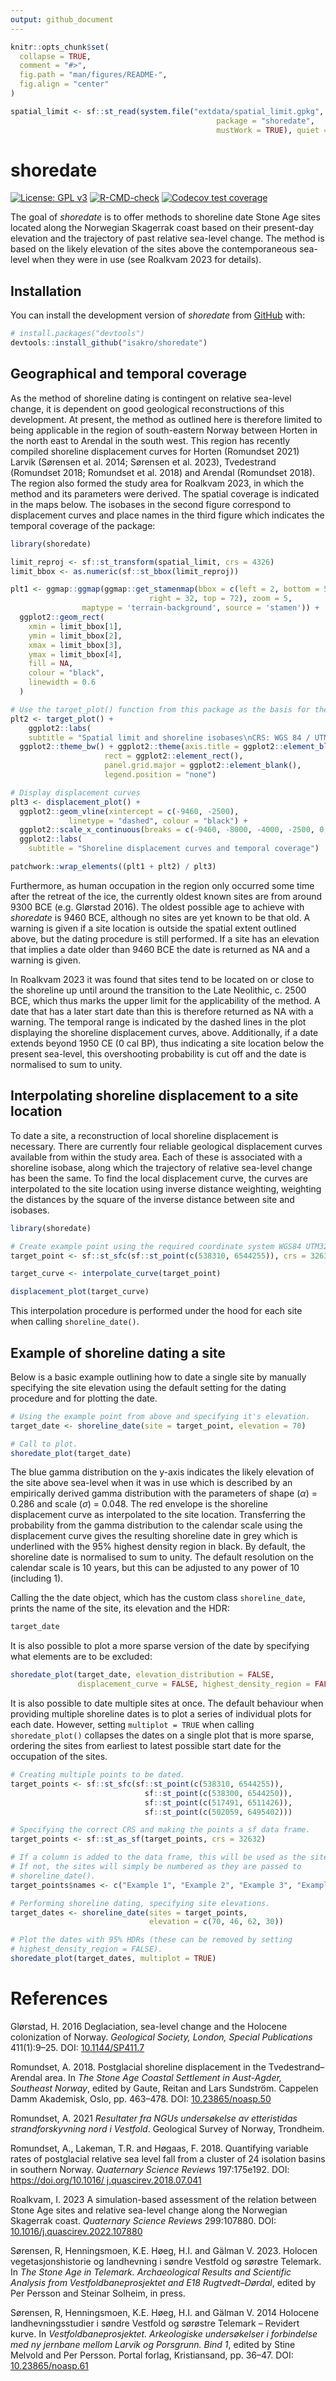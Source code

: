 ```yaml
---
output: github_document
---
```


<!-- README.md is generated from README.Rmd. Please edit that file -->

```r
knitr::opts_chunk$set(
  collapse = TRUE,
  comment = "#>",
  fig.path = "man/figures/README-",
  fig.align = "center"
)
```

```r
spatial_limit <- sf::st_read(system.file("extdata/spatial_limit.gpkg",
                                              package = "shoredate",
                                              mustWork = TRUE), quiet = TRUE)
```

# shoredate

<!-- badges: start -->
[![License: GPL v3](https://img.shields.io/badge/License-GPLv3-blue.svg)](https://www.gnu.org/licenses/gpl-3.0)
[![R-CMD-check](https://github.com/isakro/shoredate/actions/workflows/R-CMD-check.yaml/badge.svg)](https://github.com/isakro/shoredate/actions/workflows/R-CMD-check.yaml)
[![Codecov test coverage](https://codecov.io/gh/isakro/shoredate/branch/master/graph/badge.svg)](https://app.codecov.io/gh/isakro/shoredate?branch=master)
<!-- badges: end -->

The goal of *shoredate* is to offer methods to shoreline date Stone Age sites located along the Norwegian Skagerrak coast based on their present-day elevation and the trajectory of past relative sea-level change. The method is based on the likely elevation of the sites above the contemporaneous sea-level when they were in use (see Roalkvam 2023 for details).

## Installation

You can install the development version of *shoredate* from [GitHub](https://github.com/isakro/shoredate) with:

```r
# install.packages("devtools")
devtools::install_github("isakro/shoredate")
```

## Geographical and temporal coverage

As the method of shoreline dating is contingent on relative sea-level change, it is dependent on good geological reconstructions of this development. At present, the method as outlined here is therefore limited to being applicable in the region of south-eastern Norway between Horten in the north east to Arendal in the south west. This region has recently compiled shoreline displacement curves for Horten (Romundset 2021) Larvik (Sørensen et al. 2014; Sørensen et al. 2023), Tvedestrand (Romundset 2018; Romundset et al. 2018) and Arendal (Romundset 2018). The region also formed the study area for Roalkvam 2023, in which the method and its parameters were derived. The spatial coverage is indicated in the maps below. The isobases in the second figure correspond to displacement curves and place names in the third figure which indicates the temporal coverage of the package:

```r
library(shoredate)

limit_reproj <- sf::st_transform(spatial_limit, crs = 4326)
limit_bbox <- as.numeric(sf::st_bbox(limit_reproj))

plt1 <- ggmap::ggmap(ggmap::get_stamenmap(bbox = c(left = 2, bottom = 54,
                               right = 32, top = 72), zoom = 5,
                maptype = 'terrain-background', source = 'stamen')) +
  ggplot2::geom_rect(
    xmin = limit_bbox[1],
    ymin = limit_bbox[2],
    xmax = limit_bbox[3],
    ymax = limit_bbox[4],
    fill = NA, 
    colour = "black",
    linewidth = 0.6
  )

# Use the target_plot() function from this package as the basis for the map
plt2 <- target_plot() +  
    ggplot2::labs(
    subtitle = "Spatial limit and shoreline isobases\nCRS: WGS 84 / UTM zone 32N (EPSG:32632)") +
  ggplot2::theme_bw() + ggplot2::theme(axis.title = ggplot2::element_blank(),
                     rect = ggplot2::element_rect(),
                     panel.grid.major = ggplot2::element_blank(),
                     legend.position = "none") 

# Display displacement curves
plt3 <- displacement_plot() + 
  ggplot2::geom_vline(xintercept = c(-9460, -2500),
             linetype = "dashed", colour = "black") +
  ggplot2::scale_x_continuous(breaks = c(-9460, -8000, -4000, -2500, 0, 1950)) +
  ggplot2::labs(
    subtitle = "Shoreline displacement curves and temporal coverage")

patchwork::wrap_elements((plt1 + plt2) / plt3)

```

Furthermore, as human occupation in the region only occurred some time after the retreat of the ice, the currently oldest known sites are from around 9300 BCE (e.g. Glørstad 2016). The oldest possible age to achieve with *shoredate* is 9460 BCE, although no sites are yet known to be that old. A warning is given if a site location is outside the spatial extent outlined above, but the dating procedure is still performed. If a site has an elevation that implies a date older than 9460 BCE the date is returned as NA and a warning is given. 

In Roalkvam 2023 it was found that sites tend to be located on or close to the shoreline up until around the transition to the Late Neolithic, c. 2500 BCE, which thus marks the upper limit for the applicability of the method. A date that has a later start date than this is therefore returned as NA with a warning. The temporal range is indicated by the dashed lines in the plot displaying the shoreline displacement curves, above. Additionally, if a date extends beyond 1950 CE (0 cal BP), thus indicating a site location below the present sea-level, this overshooting probability is cut off and the date is normalised to sum to unity.

## Interpolating shoreline displacement to a site location

To date a site, a reconstruction of local shoreline displacement is necessary. There are currently four reliable geological displacement curves available from within the study area. Each of these is associated with a shoreline isobase, along which the trajectory of relative sea-level change has been the same. To find the local displacement curve, the curves are interpolated to the site location using inverse distance weighting, weighting the distances by the square of the inverse distance between site and isobases.

```r
library(shoredate)

# Create example point using the required coordinate system WGS84 UTM32N (EPSG: 32632).
target_point <- sf::st_sfc(sf::st_point(c(538310, 6544255)), crs = 32632)

target_curve <- interpolate_curve(target_point)

displacement_plot(target_curve)
```

This interpolation procedure is performed under the hood for each site when calling `shoreline_date()`.

## Example of shoreline dating a site

Below is a basic example outlining how to date a single site by manually specifying the site elevation using the default setting for the dating procedure and for plotting the date.

```r
# Using the example point from above and specifying it's elevation.
target_date <- shoreline_date(site = target_point, elevation = 70)

# Call to plot.
shoredate_plot(target_date)
```

The blue gamma distribution on the y-axis indicates the likely elevation of the site above sea-level when it was in use which is described by an empirically derived gamma distribution with the parameters of shape ($\alpha$) = 0.286 and scale ($\sigma$) = 0.048. The red envelope is the shoreline displacement curve as interpolated to the site location. Transferring the probability from the gamma distribution to the calendar scale using the displacement curve gives the resulting shoreline date in grey which is underlined with the 95% highest density region in black. By default, the shoreline date is normalised to sum to unity. The default resolution on the calendar scale is 10 years, but this can be adjusted to any power of 10 (including 1).

Calling the the date object, which has the custom class `shoreline_date`, prints the name of the site, its elevation and the HDR:
```r
target_date
```

It is also possible to plot a more sparse version of the date by specifying what elements are to be excluded:

```r
shoredate_plot(target_date, elevation_distribution = FALSE, 
               displacement_curve = FALSE, highest_density_region = FALSE)
```


It is also possible to date multiple sites at once. The default behaviour when providing multiple shoreline dates is to plot a series of individual plots for each date. However, setting `multiplot = TRUE` when calling `shoredate_plot()` collapses the dates on a single plot that is more sparse, ordering the sites from earliest to latest possible start date for the occupation of the sites. 
```r
# Creating multiple points to be dated.
target_points <- sf::st_sfc(sf::st_point(c(538310, 6544255)),
                              sf::st_point(c(538300, 6544250)),
                              sf::st_point(c(517491, 6511426)),
                              sf::st_point(c(502059, 6495402)))

# Specifying the correct CRS and making the points a sf data frame.
target_points <- sf::st_as_sf(target_points, crs = 32632)

# If a column is added to the data frame, this will be used as the site names.
# If not, the sites will simply be numbered as they are passed to
# shoreline_date().
target_points$names <- c("Example 1", "Example 2", "Example 3", "Example 4")

# Performing shoreline dating, specifying site elevations. 
target_dates <- shoreline_date(sites = target_points, 
                               elevation = c(70, 46, 62, 30))

# Plot the dates with 95% HDRs (these can be removed by setting 
# highest_density_region = FALSE).
shoredate_plot(target_dates, multiplot = TRUE)

```

# References

Glørstad, H. 2016 Deglaciation, sea-level change and the Holocene colonization of Norway. *Geological Society, London, Special Publications* 411(1):9--25. DOI: [10.1144/SP411.7](http://sp.lyellcollection.org/lookup/doi/10.1144/SP411.7)

Romundset, A. 2018. Postglacial shoreline displacement in the Tvedestrand--Arendal area. In *The Stone Age Coastal Settlement in Aust-Agder, Southeast Norway*, edited by Gaute, Reitan and Lars Sundström. Cappelen Damm Akademisk, Oslo, pp. 463--478. DOI: [10.23865/noasp.50](https://doi.org/10.23865/noasp.50)

Romundset, A. 2021 *Resultater fra NGUs undersøkelse av etteristidas strandforskyvning nord i Vestfold*. Geological Survey of Norway, Trondheim.

Romundset, A., Lakeman, T.R. and Høgaas, F. 2018. Quantifying variable rates of postglacial relative sea level fall from a cluster of 24 isolation basins in southern Norway. *Quaternary Science Reviews* 197:175e192. DOI: [https://doi.org/10.1016/ j.quascirev.2018.07.041](http://www.sciencedirect.com/science/article/pii/S0277379118302890)

Roalkvam, I. 2023 A simulation-based assessment of the relation between Stone Age sites and relative sea-level change along the Norwegian Skagerrak coast. *Quaternary Science Reviews* 299:107880. DOI: [10.1016/j.quascirev.2022.107880](https://www.sciencedirect.com/science/article/pii/S027737912200511X)

Sørensen, R, Henningsmoen, K.E. Høeg, H.I. and Gälman V. 2023. Holocen vegetasjonshistorie og landhevning i søndre Vestfold og sørøstre Telemark. In *The Stone Age in Telemark. Archaeological Results and Scientific Analysis from Vestfoldbaneprosjektet and E18 Rugtvedt--Dørdal*, edited by Per Persson and Steinar Solheim, in press.  

Sørensen, R, Henningsmoen, K.E. Høeg, H.I. and Gälman V. 2014 Holocene landhevningsstudier i søndre Vestfold og sørøstre Telemark -- Revidert kurve. In *Vestfoldbaneprosjektet. Arkeologiske undersøkelser i forbindelse med ny jernbane mellom Larvik og Porsgrunn. Bind 1*, edited by Stine Melvold and Per Persson. Portal forlag, Kristiansand, pp. 36--47. DOI: [10.23865/noasp.61](https://doi.org/10.23865/noasp.61)
